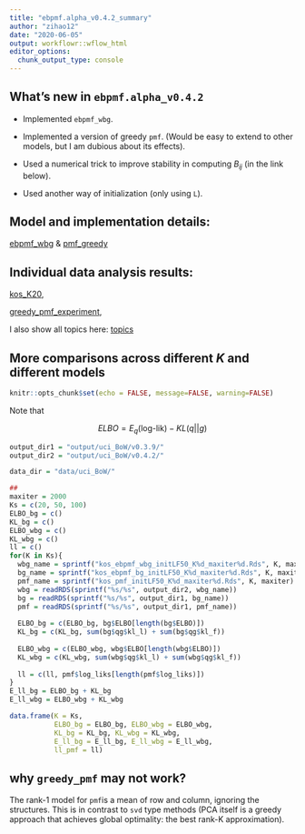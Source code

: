 ```yaml
---
title: "ebpmf.alpha_v0.4.2_summary"
author: "zihao12"
date: "2020-06-05"
output: workflowr::wflow_html
editor_options:
  chunk_output_type: console
---
```


## What's new in `ebpmf.alpha_v0.4.2`

* Implemented `ebpmf_wbg`. \

* Implemented a version of greedy `pmf`. (Would be easy to extend to other models, but I am dubious about its effects). 

* Used a numerical trick to improve stability in computing $B_{ij}$ (in the link below). \

* Used another way of initialization (only using `L`).\ 

## Model and implementation details:
[ebpmf_wbg](https://zihao12.github.io/ebpmf_data_analysis/ebpmf_wbg.pdf) & 
[pmf_greedy](https://zihao12.github.io/ebpmf_data_analysis/greedy_pmf_draft.pdf)


## Individual data analysis results:\ 

[kos_K20](https://zihao12.github.io/ebpmf_data_analysis/kos_K20_ebpmf.alpha_v0.4.2.html), \

[greedy_pmf_experiment](https://zihao12.github.io/ebpmf_data_analysis/pmf_greedy_experiment.html), \

I also show all topics here: [topics](https://zihao12.github.io/ebpmf_data_analysis/ebpmf.alpha_v0.4.2_show_topics.html)

## More comparisons across different $K$ and different models
```r
knitr::opts_chunk$set(echo = FALSE, message=FALSE, warning=FALSE)
```
Note that 

$$ELBO = E_q(\text{log-lik}) - KL(q || g)$$

```r
output_dir1 = "output/uci_BoW/v0.3.9/"
output_dir2 = "output/uci_BoW/v0.4.2/"

data_dir = "data/uci_BoW/"

## 
maxiter = 2000
Ks = c(20, 50, 100)
ELBO_bg = c()
KL_bg = c()
ELBO_wbg = c()
KL_wbg = c()
ll = c()
for(K in Ks){
  wbg_name = sprintf("kos_ebpmf_wbg_initLF50_K%d_maxiter%d.Rds", K, maxiter)
  bg_name = sprintf("kos_ebpmf_bg_initLF50_K%d_maxiter%d.Rds", K, maxiter)
  pmf_name = sprintf("kos_pmf_initLF50_K%d_maxiter%d.Rds", K, maxiter)
  wbg = readRDS(sprintf("%s/%s", output_dir2, wbg_name))
  bg = readRDS(sprintf("%s/%s", output_dir1, bg_name))
  pmf = readRDS(sprintf("%s/%s", output_dir1, pmf_name))
  
  ELBO_bg = c(ELBO_bg, bg$ELBO[length(bg$ELBO)])
  KL_bg = c(KL_bg, sum(bg$qg$kl_l) + sum(bg$qg$kl_f))
  
  ELBO_wbg = c(ELBO_wbg, wbg$ELBO[length(wbg$ELBO)])
  KL_wbg = c(KL_wbg, sum(wbg$qg$kl_l) + sum(wbg$qg$kl_f))
  
  ll = c(ll, pmf$log_liks[length(pmf$log_liks)])
}
E_ll_bg = ELBO_bg + KL_bg
E_ll_wbg = ELBO_wbg + KL_wbg

data.frame(K = Ks, 
           ELBO_bg = ELBO_bg, ELBO_wbg = ELBO_wbg, 
           KL_bg = KL_bg, KL_wbg = KL_wbg, 
           E_ll_bg = E_ll_bg, E_ll_wbg = E_ll_wbg, 
           ll_pmf = ll)
```

## why `greedy_pmf` may not work?

The rank-1 model for `pmf`is a mean of row and column, ignoring the structures. This is in contrast to `svd` type methods (PCA itself is a greedy approach that achieves global optimality: the best rank-K approximation). 

